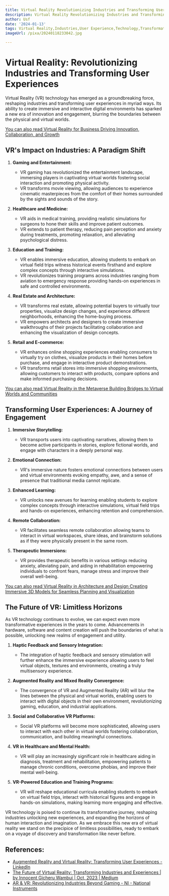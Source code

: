 ```yaml
---
title: Virtual Reality Revolutionizing Industries and Transforming User Experiences
description: Virtual Reality Revolutionizing Industries and Transforming User Experiences
author: Usf
date: '2024-01-13'
tags: Virtual Reality,Industries,User Experience,Technology,Transformation,Innovation
imageUrl: /pixa/20240118233042.jpg

---
```

# Virtual Reality: Revolutionizing Industries  and  Transforming User Experiences

Virtual Reality (VR)  technology has emerged  as a groundbreaking force, reshaping industries and transforming user experiences in myriad ways. Its ability to create immersive and  interactive digital environments has sparked a new era of  innovation and engagement, blurring the boundaries between the physical and virtual worlds.

[You can also read Virtual Reality for Business Driving  Innovation, Collaboration,  and Growth](Virtual%20Reality%20for%20Business%20Driving%20Innovation%2C%20Collaboration%2C%20and%20Growth)


## VR's Impact on Industries: A Paradigm Shift

1. **Gaming and Entertainment:**

   - VR  gaming has revolutionized the entertainment landscape, immersing players in captivating virtual  worlds fostering social interaction and promoting physical activity.
   - VR transforms movie  viewing, allowing audiences to experience cinematic masterpieces from the comfort of their homes surrounded by  the sights and sounds of the story.

2. **Healthcare and Medicine:**

    - VR aids in medical training,  providing realistic simulations for surgeons to hone  their skills and improve patient outcomes.
   - VR extends to patient therapy,  reducing pain  perception and anxiety during  treatments, promoting relaxation, and alleviating psychological distress.

3. **Education and Training:**

   - VR enables immersive education, allowing students to embark  on virtual field trips witness historical events  firsthand and explore  complex concepts through interactive simulations.
   - VR revolutionizes  training programs across industries ranging from aviation to emergency response providing hands-on experiences  in safe  and controlled environments.

4. **Real Estate and Architecture:**

   - VR  transforms real estate,  allowing potential buyers  to  virtually tour properties, visualize  design  changes, and experience different neighborhoods, enhancing the home-buying process.
    - VR  empowers architects and designers to create immersive walkthroughs of  their projects facilitating  collaboration and enhancing the visualization of design concepts.

5. **Retail and E-commerce:**

    - VR enhances  online shopping experiences enabling consumers to virtually try on clothes, visualize products in their homes before purchase, and engage in interactive product demonstrations.
   - VR transforms retail stores into immersive shopping environments, allowing customers to interact with products, compare options and make informed purchasing decisions.

[You can also read Virtual Reality in the Metaverse Building Bridges to Virtual Worlds and Communities](Virtual%20Reality%20in%20the%20Metaverse%20Building%20Bridges%20to%20Virtual%20Worlds%20and%20Communities)


## Transforming User  Experiences: A Journey of Engagement

1. **Immersive Storytelling:**

   - VR transports users into captivating narratives, allowing them to become active participants in  stories, explore fictional  worlds, and  engage with characters  in a deeply personal way.

2. **Emotional Connection:**

   - VR's immersive nature fosters emotional connections  between users and virtual environments  evoking empathy,  awe, and a sense of presence that traditional media cannot  replicate.

3. **Enhanced  Learning:**

   - VR  unlocks new avenues for learning enabling students to explore  complex concepts through interactive simulations, virtual field  trips and hands-on experiences, enhancing retention  and  comprehension.

4. **Remote Collaboration:**

   - VR facilitates seamless remote collaboration  allowing teams to interact in virtual workspaces, share ideas, and  brainstorm solutions as if they were physically present in the same room.

5. **Therapeutic Immersions:**

   - VR provides therapeutic benefits in various settings reducing  anxiety, alleviating pain, and aiding  in rehabilitation empowering individuals to confront fears, manage stress and improve  their overall well-being.

[You can also read Virtual Reality in  Architecture and Design  Creating Immersive 3D Models for Seamless Planning and Visualization](Virtual%20Reality%20in%20Architecture%20and%20Design%20Creating%20Immersive%203D%20Models%20for%20Seamless%20Planning%20and%20Visualization)


## The Future of VR: Limitless Horizons

As VR technology continues to evolve, we can expect even more transformative experiences in the years to come. Advancements in hardware, software and content creation will push the boundaries of what is possible,  unlocking new  realms  of engagement  and utility.

1. **Haptic Feedback  and Sensory Integration:**

   - The integration  of haptic feedback and  sensory stimulation will  further enhance the immersive experience allowing users to  feel virtual objects, textures and environments, creating  a truly multisensory experience.

2. **Augmented Reality and Mixed Reality Convergence:**

   -  The convergence of VR and Augmented Reality (AR) will blur the lines  between the physical and virtual worlds, enabling users to interact with digital objects in their own environment, revolutionizing gaming, education, and  industrial applications.

3. **Social and Collaborative VR Platforms:**

   - Social VR platforms will become more sophisticated, allowing users to interact with  each other in virtual worlds fostering collaboration, communication, and building meaningful connections.

4. **VR in Healthcare and Mental Health:**

    -  VR will play an increasingly significant role in healthcare aiding in  diagnosis, treatment and rehabilitation, empowering patients to manage chronic conditions, overcome phobias, and improve their mental well-being.

5. **VR-Powered Education and Training Programs:**

   - VR will reshape educational curricula enabling students to embark on virtual field trips, interact with historical figures and engage in hands-on simulations, making learning more engaging and effective.

VR technology is poised to continue its transformative journey, reshaping industries unlocking new  experiences, and  expanding the horizons of human interaction and imagination. As we embrace this new  era of virtual reality we stand on  the precipice of limitless possibilities, ready to embark on a  voyage of discovery and transformation like never before.

## References:
- [Augmented Reality and Virtual Reality: Transforming User Experiences - LinkedIn](https://www.linkedin.com/pulse/augmented-reality-virtual-transforming-user-experiences)
- [The Future of Virtual Reality: Transforming Industries and Experiences | by Innocent Gicheru Wambui | Oct, 2023 | Medium](https://medium.com/@innohgicheru/the-future-of-virtual-reality-transforming-industries-and-experiences-d8396ea4a6b8)
- [AR & VR: Revolutionizing Industries Beyond Gaming - NI - National Instruments](https://www.ni.com/en/perspectives/ar-vr-revolutionizing-industries-beyond-gaming.html)
